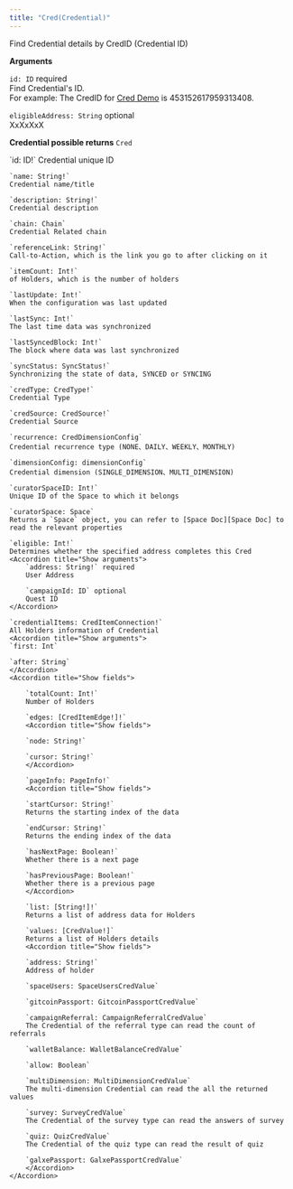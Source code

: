 ```yaml
---
title: "Cred(Credential)"
---
```

Find Credential details by CredID (Credential ID)

**Arguments**

`id: ID` required  
Find Credential's ID.  
For example: The CredID for [Cred Demo][Cred Demo] is 453152617959313408.

`eligibleAddress: String` optional  
XxXxXxX


**Credential possible returns**
`Cred`

<Accordion title="Show fields">
    `id: ID!`  
    Credential unique ID

    `name: String!`  
    Credential name/title

    `description: String!`  
    Credential description

    `chain: Chain`  
    Credential Related chain

    `referenceLink: String!`  
    Call-to-Action, which is the link you go to after clicking on it

    `itemCount: Int!`  
    of Holders, which is the number of holders

    `lastUpdate: Int!`  
    When the configuration was last updated

    `lastSync: Int!`  
    The last time data was synchronized

    `lastSyncedBlock: Int!`  
    The block where data was last synchronized

    `syncStatus: SyncStatus!`  
    Synchronizing the state of data, SYNCED or SYNCING

    `credType: CredType!`  
    Credential Type

    `credSource: CredSource!`  
    Credential Source

    `recurrence: CredDimensionConfig`  
    Credential recurrence type (NONE、DAILY、WEEKLY、MONTHLY)

    `dimensionConfig: dimensionConfig`  
    Credential dimension (SINGLE_DIMENSION、MULTI_DIMENSION)

    `curatorSpaceID: Int!`  
    Unique ID of the Space to which it belongs

    `curatorSpace: Space`  
    Returns a `Space` object, you can refer to [Space Doc][Space Doc] to read the relevant properties

    `eligible: Int!`  
    Determines whether the specified address completes this Cred
    <Accordion title="Show arguments">
        `address: String!` required  
        User Address

        `campaignId: ID` optional  
        Quest ID
    </Accordion>

    `credentialItems: CredItemConnection!`  
    All Holders information of Credential
    <Accordion title="Show arguments">
    `first: Int`  

    `after: String`  
    </Accordion>
    <Accordion title="Show fields">

        `totalCount: Int!`  
        Number of Holders

        `edges: [CredItemEdge!]!`  
        <Accordion title="Show fields">

        `node: String!`  

        `cursor: String!`  
        </Accordion>

        `pageInfo: PageInfo!`  
        <Accordion title="Show fields">

        `startCursor: String!`  
        Returns the starting index of the data

        `endCursor: String!`  
        Returns the ending index of the data

        `hasNextPage: Boolean!`  
        Whether there is a next page

        `hasPreviousPage: Boolean!`  
        Whether there is a previous page
        </Accordion>

        `list: [String!]!`  
        Returns a list of address data for Holders

        `values: [CredValue!]`  
        Returns a list of Holders details
        <Accordion title="Show fields">

        `address: String!`  
        Address of holder

        `spaceUsers: SpaceUsersCredValue`  

        `gitcoinPassport: GitcoinPassportCredValue`  

        `campaignReferral: CampaignReferralCredValue`  
        The Credential of the referral type can read the count of referrals

        `walletBalance: WalletBalanceCredValue`  

        `allow: Boolean`  

        `multiDimension: MultiDimensionCredValue`  
        The multi-dimension Credential can read the all the returned values

        `survey: SurveyCredValue`  
        The Credential of the survey type can read the answers of survey

        `quiz: QuizCredValue`  
        The Credential of the quiz type can read the result of quiz

        `galxePassport: GalxePassportCredValue`  
        </Accordion>
    </Accordion>
</Accordion>

[Cred Demo]:https://app.galxe.com/quest/credential/453152617959313408
[Space Doc]:https://docs.galxe.com/quest/graphql-api/space/queries/space